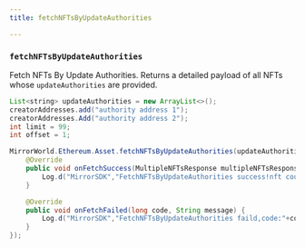 ```yaml
---
title: fetchNFTsByUpdateAuthorities

---
```



### `fetchNFTsByUpdateAuthorities`

Fetch NFTs By Update Authorities. Returns a detailed payload of all NFTs whose `updateAuthorities`
are provided.

```java
List<string> updateAuthorities = new ArrayList<>();
creatorAddresses.add("authority address 1");
creatorAddresses.Add("authority address 2");
int limit = 99;
int offset = 1;

MirrorWorld.Ethereum.Asset.fetchNFTsByUpdateAuthorities(updateAuthorities, limit, offset, new FetchNFTsListener() {
    @Override
    public void onFetchSuccess(MultipleNFTsResponse multipleNFTsResponse) {
        Log.d("MirrorSDK","FetchNFTsByUpdateAuthorities success!nft count is:"+multipleNFTsResponse.nfts.size());
    }

    @Override
    public void onFetchFailed(long code, String message) {
        Log.d("MirrorSDK","FetchNFTsByUpdateAuthorities faild,code:"+code+" message:"+message);
    }
});
```
